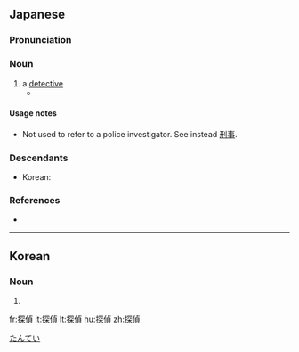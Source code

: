 {{also|偵探}}
==Japanese==
{{wikipedia|lang=ja}}
{{ja-kanjitab|たん|てい|yomi=o}}

===Pronunciation===
{{ja-pron|たんてい|acc=h|acc_ref=NHK,DJR|y=ko}}

===Noun===
{{ja-noun|たんてい}}

# a [[detective]]
#* {{quote-book|genre=fiction||{{w|Mitsuru Adachi}}|{{w|lang=ja|ショートプログラム (漫画)|{{lang|ja|ショート・プログラム}}}}|trans-title={{w|Short Program (manga)|Short Program}}|location=Tokyo|publisher=Shogakukan|date=Feb 20 1996|edition=25th|origdate=Feb 15 1988|isbn=4-09-121881-4|volume=1||260|chapter={{lang|ja|なにがなんだか 前編}}|trans-chapter=Who Is Who: First Chapter|{{ja-usex|あ、失%礼！きみがまだ残ってましたね———っ。|^あ、しつ%れい！ ^きみ が まだ のこって ました ね———っ。|Oh, excuse me! I forgo———t about you.}}{{ja-usex|'''私%立%探%偵'''です|'''^し%りつ% たん%てい''' です|I'm a '''private detective'''.}}|language=Japanese}}

====Usage notes====
* Not used to refer to a police investigator. See instead [[刑事]].

===Descendants===
* Korean: {{ko-l|탐정}}

===References===
<references/>
* {{R:Shogakukan}}

[[Category:ja:Law enforcement|たんてい]]

----

==Korean==
{{ko-hanjatab}}

===Noun===
{{ko-noun|hangeul=탐정|mr=t'amjŏng|y=thamceng}}

# {{hanja form of|탐정}}
[[fr:探偵]]
[[it:探偵]]
[[lt:探偵]]
[[hu:探偵]]
[[zh:探偵]]